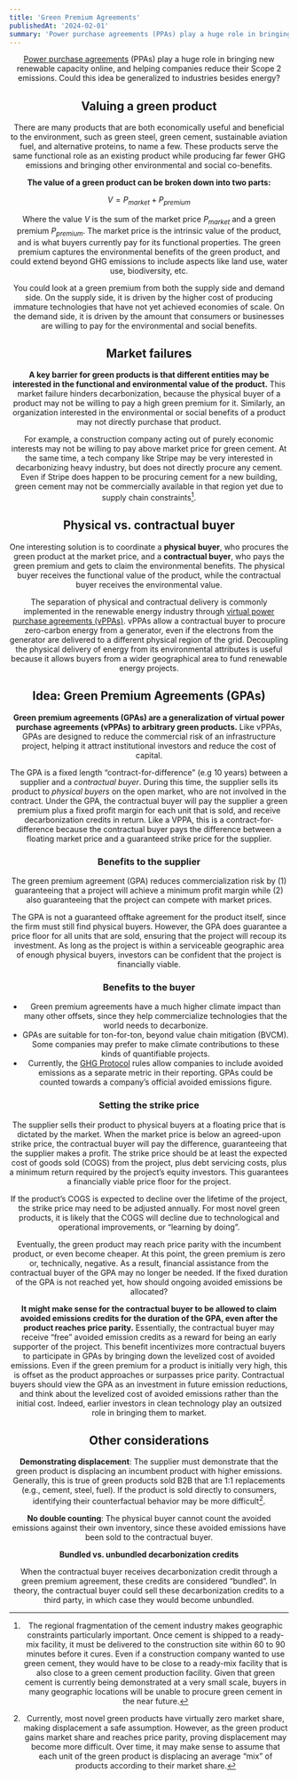 ```yaml
---
title: 'Green Premium Agreements'
publishedAt: '2024-02-01'
summary: 'Power purchase agreements (PPAs) play a huge role in bringing new renewable capacity online, and helping companies reduce their Scope 2 emissions. Could this idea be generalized to industries besides energy?'
---
```



<Header title={frontmatter.title} publishedAt={frontmatter.publishedAt}/>

[Power purchase agreements](https://en.wikipedia.org/wiki/Power_purchase_agreement) (PPAs) play a huge role in bringing new renewable capacity online, and helping companies reduce their Scope 2 emissions. Could this idea be generalized to industries besides energy?

## Valuing a green product

There are many products that are both economically useful and beneficial to the environment, such as green steel, green cement, sustainable aviation fuel, and alternative proteins, to name a few. These products serve the same functional role as an existing product while producing far fewer GHG emissions and bringing other environmental and social co-benefits.

**The value of a green product can be broken down into two parts:**

$$
V = P_{market} + P_{premium}
$$

Where the value $V$ is the sum of the market price $P_{market}$ and a green premium $P_{premium}$. The market price is the intrinsic value of the product, and is what buyers currently pay for its functional properties. The green premium captures the environmental benefits of the green product, and could extend beyond GHG emissions to include aspects like land use, water use, biodiversity, etc.

You could look at a green premium from both the supply side and demand side. On the supply side, it is driven by the higher cost of producing immature technologies that have not yet achieved economies of scale. On the demand side, it is driven by the amount that consumers or businesses are willing to pay for the environmental and social benefits.

## Market failures

**A key barrier for green products is that different entities may be interested in the functional and environmental value of the product.** This market failure hinders decarbonization, because the physical buyer of a product may not be willing to pay a high green premium for it. Similarly, an organization interested in the environmental or social benefits of a product may not directly purchase that product.

For example, a construction company acting out of purely economic interests may not be willing to pay above market price for green cement. At the same time, a tech company like Stripe may be very interested in decarbonizing heavy industry, but does not directly procure any cement. Even if Stripe does happen to be procuring cement for a new building, green cement may not be commercially available in that region yet due to supply chain constraints[^1]. 

## Physical vs. contractual buyer

One interesting solution is to coordinate a **physical buyer**, who procures the green product at the market price, and a **contractual buyer**, who pays the green premium and gets to claim the environmental benefits. The physical buyer receives the functional value of the product, while the contractual buyer receives the environmental value.

The separation of physical and contractual delivery is commonly implemented in the renewable energy industry through [virtual power purchase agreements (vPPAs)](https://rmi.org/wp-content/uploads/2018/12/rmi-brc-intro-vppa.pdf). vPPAs allow a contractual buyer to procure zero-carbon energy from a generator, even if the electrons from the generator are delivered to a different physical region of the grid. Decoupling the physical delivery of energy from its environmental attributes is useful because it allows buyers from a wider geographical area to fund renewable energy projects.

## Idea: Green Premium Agreements (GPAs)

**Green premium agreements (GPAs) are a generalization of virtual power purchase agreements (vPPAs) to arbitrary green products.** Like vPPAs, GPAs are designed to reduce the commercial risk of an infrastructure project, helping it attract institutional investors and reduce the cost of capital.

The GPA is a fixed length “contract-for-difference” (e.g 10 years) between a supplier and a *contractual buyer*. During this time, the supplier sells its product to *physical buyers* on the open market, who are not involved in the contract. Under the GPA, the contractual buyer will pay the supplier a green premium plus a fixed profit margin for each unit that is sold, and receive decarbonization credits in return. Like a VPPA, this is a contract-for-difference because the contractual buyer pays the difference between a floating market price and a guaranteed strike price for the supplier.

### Benefits to the supplier

The green premium agreement (GPA) reduces commercialization risk by (1) guaranteeing that a project will achieve a minimum profit margin while (2) also guaranteeing that the project can compete with market prices.

The GPA is not a guaranteed offtake agreement for the product itself, since the firm must still find physical buyers. However, the GPA does guarantee a price floor for all units that are sold, ensuring that the project will recoup its investment. As long as the project is within a serviceable geographic area of enough physical buyers, investors can be confident that the project is financially viable.

### Benefits to the buyer

* Green premium agreements have a much higher climate impact than many other offsets, since they help commercialize technologies that the world needs to decarbonize.  
* GPAs are suitable for ton-for-ton, beyond value chain mitigation (BVCM). Some companies may prefer to make climate contributions to these kinds of quantifiable projects.  
* Currently, the [GHG Protocol](https://ghgprotocol.org/sites/default/files/standards/Corporate-Value-Chain-Accounting-Reporing-Standard_041613_2.pdf) rules allow companies to include avoided emissions as a separate metric in their reporting. GPAs could be counted towards a company’s official avoided emissions figure.

### Setting the strike price

The supplier sells their product to physical buyers at a floating price that is dictated by the market. When the market price is below an agreed-upon strike price, the contractual buyer will pay the difference, guaranteeing that the supplier makes a profit. The strike price should be at least the expected cost of goods sold (COGS) from the project, plus debt servicing costs, plus a minimum return required by the project’s equity investors. This guarantees a financially viable price floor for the project.

If the product’s COGS is expected to decline over the lifetime of the project, the strike price may need to be adjusted annually. For most novel green products, it is likely that the COGS will decline due to technological and operational improvements, or “learning by doing”.

Eventually, the green product may reach price parity with the incumbent product, or even become cheaper. At this point, the green premium is zero or, technically, negative. As a result, financial assistance from the contractual buyer of the GPA may no longer be needed. If the fixed duration of the GPA is not reached yet, how should ongoing avoided emissions be allocated?

**It might make sense for the contractual buyer to be allowed to claim avoided emissions credits for the duration of the GPA, even after the product reaches price parity.** Essentially, the contractual buyer may receive “free” avoided emission credits as a reward for being an early supporter of the project. This benefit incentivizes more contractual buyers to participate in GPAs by bringing down the levelized cost of avoided emissions. Even if the green premium for a product is initially very high, this is offset as the product approaches or surpasses price parity. Contractual buyers should view the GPA as an investment in future emission reductions, and think about the levelized cost of avoided emissions rather than the initial cost. Indeed, earlier investors in clean technology play an outsized role in bringing them to market.

## Other considerations

**Demonstrating displacement**: The supplier must demonstrate that the green product is displacing an incumbent product with higher emissions. Generally, this is true of green products sold B2B that are 1:1 replacements (e.g., cement, steel, fuel). If the product is sold directly to consumers, identifying their counterfactual behavior may be more difficult[^2].

**No double counting**: The physical buyer cannot count the avoided emissions against their own inventory, since these avoided emissions have been sold to the contractual buyer.

**Bundled vs. unbundled decarbonization credits**

When the contractual buyer receives decarbonization credit through a green premium agreement, these credits are considered “bundled”. In theory, the contractual buyer could sell these decarbonization credits to a third party, in which case they would become unbundled.  


[^1]:  The regional fragmentation of the cement industry makes geographic constraints particularly important. Once cement is shipped to a ready-mix facility, it must be delivered to the construction site within 60 to 90 minutes before it cures. Even if a construction company wanted to use green cement, they would have to be close to a ready-mix facility that is also close to a green cement production facility. Given that green cement is currently being demonstrated at a very small scale, buyers in many geographic locations will be unable to procure green cement in the near future.

[^2]:  Currently, most novel green products have virtually zero market share, making displacement a safe assumption. However, as the green product gains market share and reaches price parity, proving displacement may become more difficult. Over time, it may make sense to assume that each unit of the green product is displacing an average “mix” of products according to their market share.